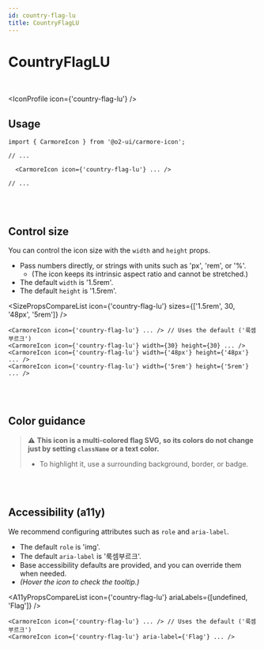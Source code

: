 ```yaml
---
id: country-flag-lu
title: CountryFlagLU
---
```




# CountryFlagLU

<br />

<IconProfile icon={'country-flag-lu'} />

## Usage

```tsx
import { CarmoreIcon } from '@o2-ui/carmore-icon';

// ...

  <CarmoreIcon icon={'country-flag-lu'} ... />

// ...
```

<br />
<br />

## Control size

You can control the icon size with the `width` and `height` props.

- Pass numbers directly, or strings with units such as 'px', 'rem', or '%'.
  - (The icon keeps its intrinsic aspect ratio and cannot be stretched.)
- The default `width` is '1.5rem'.
- The default `height` is '1.5rem'.

<SizePropsCompareList icon={'country-flag-lu'} sizes={['1.5rem', 30, '48px', '5rem']} />

```tsx
<CarmoreIcon icon={'country-flag-lu'} ... /> // Uses the default ('룩셈부르크')
<CarmoreIcon icon={'country-flag-lu'} width={30} height={30} ... />
<CarmoreIcon icon={'country-flag-lu'} width={'48px'} height={'48px'} ... />
<CarmoreIcon icon={'country-flag-lu'} width={'5rem'} height={'5rem'} ... />
```

<br />
<br />

## Color guidance

> ⚠️ <b>This icon is a multi-colored flag SVG, so its colors do not change just by setting `className` or a text color.</b>
>
> - To highlight it, use a surrounding background, border, or badge.

<br />
<br />

## Accessibility (a11y)

We recommend configuring attributes such as `role` and `aria-label`.

- The default `role` is 'img'.
- The default `aria-label` is '룩셈부르크'.
- Base accessibility defaults are provided, and you can override them when needed.
- _(Hover the icon to check the tooltip.)_

<A11yPropsCompareList icon={'country-flag-lu'} ariaLabels={[undefined, 'Flag']} />

```tsx
<CarmoreIcon icon={'country-flag-lu'} ... /> // Uses the default ('룩셈부르크')
<CarmoreIcon icon={'country-flag-lu'} aria-label={'Flag'} ... />
```
